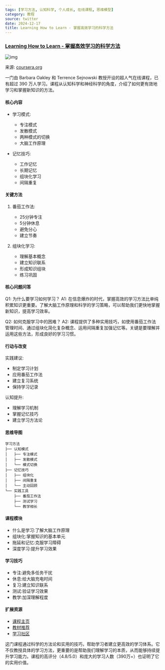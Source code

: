 ```yaml
---
tags: [学习方法, 认知科学, 个人成长, 在线课程, 思维模型]
category: 教程
source: twitter
date: 2024-12-17
title: Learning How to Learn - 掌握高效学习的科学方法
---
```


### [Learning How to Learn - 掌握高效学习的科学方法](https://www.coursera.org/learn/learning-how-to-learn)

![img](https://img.mengpeng.tech/i/2024/12/17/676100045b4b5.webp)

来源: [coursera.org](https://www.coursera.org/learn/learning-how-to-learn)

一门由 Barbara Oakley 和 Terrence Sejnowski 教授开设的超人气在线课程，已有超过 390 万人学习。课程从认知科学和神经科学的角度，介绍了如何更有效地学习和掌握新知识的方法。

#### 核心内容
- 学习模式:
  - 专注模式
  - 发散模式
  - 两种模式的切换
  - 大脑工作原理

- 记忆技巧:
  - 工作记忆
  - 长期记忆
  - 组块化学习
  - 间隔重复

#### 关键方法
1. 番茄工作法:
   - 25分钟专注
   - 5分钟休息
   - 避免分心
   - 建立节奏

2. 组块化学习:
   - 理解基本概念
   - 建立知识联系
   - 形成知识组块
   - 练习巩固

#### 核心问题问答
Q1: 为什么要学习如何学习？
A1: 在信息爆炸的时代，掌握高效的学习方法比单纯积累知识更重要。了解大脑工作原理和科学的学习策略，可以帮助我们更快地掌握新知识，提高学习效率。

Q2: 如何克服学习中的困难？
A2: 课程提供了多种实用技巧，如使用番茄工作法管理时间、通过组块化简化复杂概念、运用间隔重复加强记忆等。关键是要理解并运用这些方法，形成良好的学习习惯。

#### 行动与改变
实践建议:
- 制定学习计划
- 应用番茄工作法
- 建立复习系统
- 保持学习记录

认知提升:
- 理解学习机制
- 掌握记忆技巧
- 建立学习方法论

#### 思维导图
```
学习方法
├── 认知模式
│   ├── 专注模式
│   ├── 发散模式
│   └── 模式切换
├── 记忆技巧
│   ├── 组块化
│   ├── 间隔重复
│   └── 主动回顾
└── 实践工具
    ├── 番茄工作法
    ├── 测试学习
    └── 教学相长
```

#### 课程模块
- 什么是学习:了解大脑工作原理
- 组块化:掌握知识的基本单元
- 拖延和记忆:克服学习障碍
- 深度学习:提升学习效果

#### 学习技巧
- 专注:避免多任务干扰
- 休息:给大脑充电时间
- 复习:建立知识联系
- 测试:验证学习效果
- 教学:加深理解程度

#### 扩展资源
- [课程主页](https://www.coursera.org/learn/learning-how-to-learn)
- [教材推荐](https://www.coursera.org/learn/learning-how-to-learn#syllabus)
- [学习社区](https://www.coursera.org/learn/learning-how-to-learn#community)

这门课程通过科学的方法论和实用的技巧，帮助学习者建立更高效的学习体系。它不仅教授具体的学习方法，更重要的是帮助我们理解学习的本质，从而能够持续提升学习能力。课程的高评分（4.8/5.0）和庞大的学习人数（390万+）也证明了它的实用价值。 